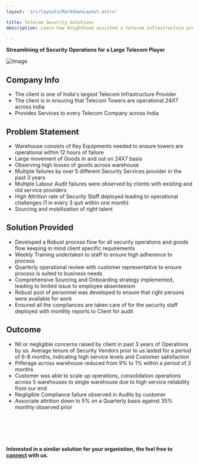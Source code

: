 ```yaml
---
layout: 'src/layouts/MarkdownLayout.astro'

title: Telecom Security Solutions
description: Learn how Knighthood assisted a telecom infrastructure provider reduced pilferage

---
```



**Streamlining of Security Operations for a Large Telecom Player**

![Image](/tel.svg)

## Company Info

* The client is one of India's largest Telecom Infrastructure Provider
* The client is in ensuring that Telecom Towers are operational 24X7 across India
* Provides Services to every Telecom Company across India

## Problem Statement

* Warehouse consists of Key Equipments needed to ensure towers are operational within 12 hours of failure
* Large movement of Goods In and out on 24X7 basis 
* Observing high losses of goods across warehouse
* Multiple failures by over 5 different Security Services provider in the past 3 years
* Multiple Labour Audit failures were observed by clients with existing and old service providers
* High Attrition rate of Security Staff deployed leading to operational challenges (1 in every 3 quit within one month)
* Sourcing and mobilization of right talent

## Solution Provided

* Developed a Robust process flow for all security operations and goods flow keeping in mind client specific requirements 
* Weekly Training undertaken to staff to ensure high adherence to process
* Quarterly operational review with customer representative to ensure process is suited to business needs
* Comprehensive Sourcing and Onboarding strategy implemented, leading to limited issue to employee absenteeism
* Robust pool of personnel was developed to ensure that right persons were available for work
* Ensured all the compliances are taken care of for the security staff deployed with monthly reports to Client for audit


## Outcome

* Nil or negligible concerns raised by client in past 3 years of Operations by us. Average tenure of Security Vendors prior to us lasted for a period of 6-8 months, indicating high service levels and Customer satisfaction
* Pilferage across warehouse reduced from 9% to 1% within a period of 3 months
* Customer was able to scale up operations, consolidation operations across 5 warehouses to single warehouse due to high service reliability from our end
* Negligible Compliance failure observed in Audits by customer
* Associate attrition down to 5% on a Quarterly basis against 35% monthly observed prior

<br></br>
<br></br>

**Interested in a similar solution for your organistion, the feel free to [connect](/contact) with us.**